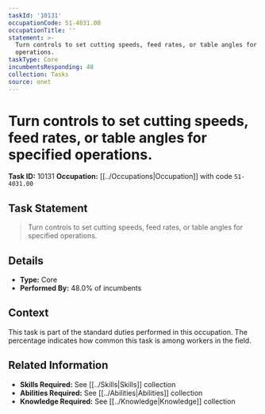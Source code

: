 ```yaml
---
taskId: '10131'
occupationCode: 51-4031.00
occupationTitle: ''
statement: >-
  Turn controls to set cutting speeds, feed rates, or table angles for specified
  operations.
taskType: Core
incumbentsResponding: 48
collection: Tasks
source: onet
---
```

# Turn controls to set cutting speeds, feed rates, or table angles for specified operations.

**Task ID:** 10131
**Occupation:** [[../Occupations|Occupation]] with code `51-4031.00`

## Task Statement

> Turn controls to set cutting speeds, feed rates, or table angles for specified operations.

## Details

- **Type:** Core
- **Performed By:** 48.0% of incumbents

## Context

This task is part of the standard duties performed in this occupation. The percentage indicates how common this task is among workers in the field.

## Related Information

- **Skills Required:** See [[../Skills|Skills]] collection
- **Abilities Required:** See [[../Abilities|Abilities]] collection
- **Knowledge Required:** See [[../Knowledge|Knowledge]] collection
